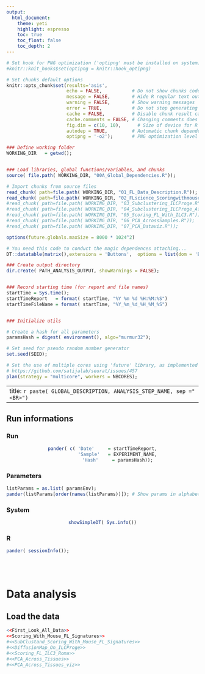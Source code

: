 ```yaml
---
output:
  html_document:
    theme: yeti
    highlight: espresso
    toc: true
    toc_float: false
    toc_depth: 2
---
```





<!-- Javascript for zooming on figures (adapted from: https://stackoverflow.com/questions/40401680) -->

<!-- Jquery import conflicts with DT::datatable so needs to be commented here -->
<!-- <script src="https://ajax.googleapis.com/ajax/libs/jquery/3.1.1/jquery.min.js"></script> -->

<style>
.zoomDiv {
  display: none;
  position: fixed;
  top: 50%;
  left: 50%;
  z-index: 50;
  transform: translate(-50%, -50%);
  background-color: #FFFFFF;
  box-shadow: 0px 0px 50px #888888;
  width: fit-content;
  max-width: 90%;
  max-height: 90%;
  overflow: auto;
}

.zoomImg {
  width: 100%;
}
</style>

<script type="text/javascript">
  $(document).ready(function() {
    $('body').prepend("<div class=\"zoomDiv\"><img src=\"\" class=\"zoomImg\"></div>");
    // onClick for all img except the zoomed one and link ones (filter)
    // use 'img.zoom' and out.extra='class=\"zoom\"' in chunk to specify manually which chunk images can be zoomed
    $('img:not(.zoomImg)').filter(':not(a *)').click(function() {
      $('.zoomImg').attr('src', $(this).attr('src'));
      $('.zoomDiv').show();
    });
    // onClick function for hiding div
    $('img.zoomImg').click(function() {
      $('.zoomDiv').hide();
    });
  });
</script>




```r
# Set hook for PNG optimization ('optipng' must be installed on system)
#knitr::knit_hooks$set(optipng = knitr::hook_optipng)

# Set chunks default options
knitr::opts_chunk$set(results='asis',
                      echo = FALSE,           # Do not show chunks code
                      message = FALSE,        # Hide R regular text output in reports
                      warning = FALSE,        # Show warning messages
                      error = TRUE,           # Do not stop generating report on errors
                      cache = FALSE,          # Disable chunk result caching
                      cache.comments = FALSE, # Changing comments does not invalidate cache
                      fig.dim = c(10, 10),      # Size of device for R figures
                      autodep = TRUE,         # Automatic chunk dependencies if cache enabled
                      optipng = '-o2');       # PNG optimization level (2=default, 5=slow, 7=very slow)
```



```r
### Define working folder
WORKING_DIR   = getwd();


### Load libraries, global functions/variables, and chunks
source( file.path( WORKING_DIR, "00A_Global_Dependencies.R"));

# Import chunks from source files
read_chunk( path=file.path( WORKING_DIR, "01_FL_Data_Description.R"));
read_chunk( path=file.path( WORKING_DIR, "02_FLscience_ScoringwithmouseFL.R"));
#read_chunk( path=file.path( WORKING_DIR, "03_Subclustering_ILCProge.R"));
#read_chunk( path=file.path( WORKING_DIR, "04_Subclustering_ILCProge_AfterHarmony.R"));
#read_chunk( path=file.path( WORKING_DIR, "05_Scoring_FL_With_ILC3.R"));
#read_chunk( path=file.path( WORKING_DIR, "06_PCA_AcrossSamples.R"));
#read_chunk( path=file.path( WORKING_DIR, "07_PCA_Dataviz.R"));
```

```r
options(future.globals.maxSize = 8000 * 1024^2)
```
```r
# You need this code to conduct the magic dependences attaching...
DT::datatable(matrix(),extensions = 'Buttons',  options = list(dom = 'Blfrtip', buttons = c('excel', "csv")))
```

```r

### Create output directory
dir.create( PATH_ANALYSIS_OUTPUT, showWarnings = FALSE);


### Record starting time (for report and file names)
startTime = Sys.time();
startTimeReport   = format( startTime, "%Y %m %d %H:%M:%S")
startTimeFileName = format( startTime, "%Y_%m_%d_%H_%M_%S")


### Initialize utils

# Create a hash for all parameters
paramsHash = digest( environment(), algo="murmur32");

# Set seed for pseudo random number generator
set.seed(SEED);

# Set the use of multiple cores using 'future' library, as implemented in Seurat3 when possible
# https://github.com/satijalab/seurat/issues/457
plan(strategy = "multicore", workers = NBCORES);

```


---
title: `r paste( GLOBAL_DESCRIPTION, ANALYSIS_STEP_NAME, sep ="<BR>")`
---


## Run informations {.tabset .tabset-fade}

### Run
<center>
```r
pander( c( 'Date'     = startTimeReport,
           'Sample'   = EXPERIMENT_NAME,
           'Hash'     = paramsHash));
```
</center>

### Parameters
```r
listParams = as.list( paramsEnv);
pander(listParams[order(names(listParams))]); # Show params in alphabetical order
```

### System
<center>
```r
showSimpleDT( Sys.info())
```
</center>

### R
```r
pander( sessionInfo());
```

<!-- Ending the tabset section -->
<!-- ## {.toc-ignore} -->
<br /><br />




# Data analysis

## Load the data



```r
<<First_Look_All_Data>>
<<Scoring_With_Mouse_FL_Signatures>>
#<<SubClustand_Scoring_With_Mouse_FL_Signatures>>
#<<DiffusionMap_On_ILCProge>>
#<<Scoring_FL_ILC3_Roma>>
#<<PCA_Across_Tissues>>
#<<PCA_Across_Tissues_viz>>
```







